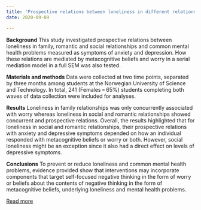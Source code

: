 ```yaml
---
title: 'Prospective relations between loneliness in different relationships, metacognitive beliefs, worry and common mental health problems'
date: 2020-09-09

---
```


**Background**
This study investigated prospective relations between loneliness in family, romantic and social relationships and common mental health problems measured as symptoms of anxiety and depression. How these relations are mediated by metacognitive beliefs and worry in a serial mediation model in a full SEM was also tested.

**Materials and methods**
Data were collected at two time points, separated by three months among students at the Norwegian University of Science and Technology. In total, 241 (Females = 65%) students completing both waves of data collection were included for analyses.

**Results**
Loneliness in family relationships was only concurrently associated with worry whereas loneliness in social and romantic relationships showed concurrent and prospective relations. Overall, the results highlighted that for loneliness in social and romantic relationships, their prospective relations with anxiety and depressive symptoms depended on how an individual responded with metacognitive beliefs or worry or both. However, social loneliness might be an exception since it also had a direct effect on levels of depressive symptoms.

**Conclusions**
To prevent or reduce loneliness and common mental health problems, evidence provided show that interventions may incorporate components that target self-focused negative thinking in the form of worry or beliefs about the contents of negative thinking in the form of metacognitive beliefs, underlying loneliness and mental health problems.

[Read more](https://doi.org/10.1016/j.mhp.2020.200186)

